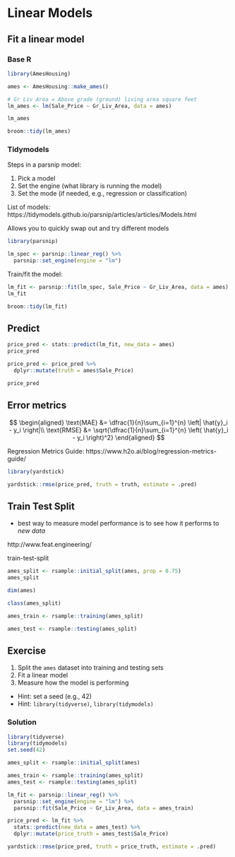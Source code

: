 # Linear Models

## Fit a linear model

### Base R
```r
library(AmesHousing)
```

```r
ames <- AmesHousing::make_ames()
```


```r
# Gr Liv Area = Above grade (ground) living area square feet
lm_ames <- lm(Sale_Price ~ Gr_Liv_Area, data = ames)
```

```r
lm_ames
```

```r
broom::tidy(lm_ames)
```

### Tidymodels

Steps in a parsnip model:

1. Pick a model
2. Set the engine (what library is running the model)
3. Set the mode (if needed, e.g., regression or classification)

List of models: https://tidymodels.github.io/parsnip/articles/articles/Models.html

Allows you to quickly swap out and try different models

```r
library(parsnip)
```

```r
lm_spec <- parsnip::linear_reg() %>%
  parsnip::set_engine(engine = "lm")
```

Train/fit the model:

```r
lm_fit <- parsnip::fit(lm_spec, Sale_Price ~ Gr_Liv_Area, data = ames)
lm_fit
```

```r
broom::tidy(lm_fit)
```

## Predict

```r
price_pred <- stats::predict(lm_fit, new_data = ames)
price_pred
```

```r
price_pred <- price_pred %>%
  dplyr::mutate(truth = ames$Sale_Price)
```

```r
price_pred
```

## Error metrics

$$
\begin{aligned}
\text{MAE}  &= \dfrac{1}{n}\sum_{i=1}^{n} \left| \hat{y}_i - y_i \right|\\
\text{RMSE} &= \sqrt{\dfrac{1}{n}\sum_{i=1}^{n} \left( \hat{y}_i - y_i \right)^2}
\end{aligned}
$$

Regression Metrics Guide: https://www.h2o.ai/blog/regression-metrics-guide/

```r
library(yardstick)

yardstick::rmse(price_pred, truth = truth, estimate = .pred)
```

## Train Test Split

- best way to measure model performance is to see how it performs to *new data*

http://www.feat.engineering/

train-test-split

```r
ames_split <- rsample::initial_split(ames, prop = 0.75)
ames_split
```

```r
dim(ames)
```

```r
class(ames_split)
```
 
```r
ames_train <- rsample::training(ames_split)
```

```r
ames_test <- rsample::testing(ames_split)
```

## Exercise


1. Split the `ames` dataset into training and testing sets
2. Fit a linear model
3. Measure how the model is performing

- Hint: set a seed (e.g., 42)
- Hint: `library(tidyverse)`, `library(tidymodels)`

### Solution

```r
library(tidyverse)
library(tidymodels)
set.seed(42)

ames_split <- rsample::initial_split(ames)
```

```r
ames_train <- rsample::training(ames_split)
ames_test <- rsample::testing(ames_split)
```

```r
lm_fit <- parsnip::linear_reg() %>%
  parsnip::set_engine(engine = "lm") %>%
  parsnip::fit(Sale_Price ~ Gr_Liv_Area, data = ames_train)
```

```r
price_pred <- lm_fit %>%
  stats::predict(new_data = ames_test) %>%
  dplyr::mutate(price_truth = ames_test$Sale_Price)
```

```r
yardstick::rmse(price_pred, truth = price_truth, estimate = .pred)
```
